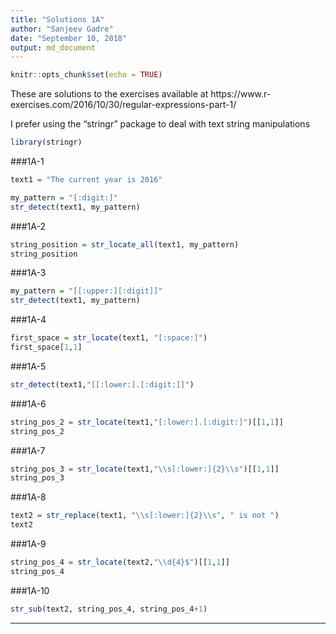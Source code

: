 ```yaml
---
title: "Solutions 1A"
author: "Sanjeev Gadre"
date: "September 10, 2018"
output: md_document
---
```


```r
knitr::opts_chunk$set(echo = TRUE)
```

These are solutions to the exercises available at https://www.r-exercises.com/2016/10/30/regular-expressions-part-1/

I prefer using the "stringr" package to deal with text string manipulations
```r
library(stringr)
```

###1A-1
```r
text1 = "The current year is 2016"

my_pattern = "[:digit:]"
str_detect(text1, my_pattern)
```

###1A-2
```r
string_position = str_locate_all(text1, my_pattern)
string_position
```

###1A-3
```r
my_pattern = "[[:upper:][:digit]]"
str_detect(text1, my_pattern)
```

###1A-4
```r
first_space = str_locate(text1, "[:space:]")
first_space[1,1]
```

###1A-5
```r
str_detect(text1,"[[:lower:].[:digit:]]")
```

###1A-6
```r
string_pos_2 = str_locate(text1,"[:lower:].[:digit:]")[[1,1]]
string_pos_2
```

###1A-7
```r
string_pos_3 = str_locate(text1,"\\s[:lower:]{2}\\s")[[1,1]]
string_pos_3
```

###1A-8
```r
text2 = str_replace(text1, "\\s[:lower:]{2}\\s", " is not ")
text2
```

###1A-9
```r
string_pos_4 = str_locate(text2,"\\d{4}$")[[1,1]]
string_pos_4
```

###1A-10
```r
str_sub(text2, string_pos_4, string_pos_4+1)
```

---
